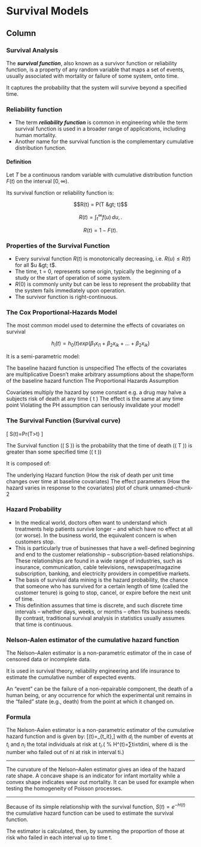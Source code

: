 Survival Models {data-navmenu="Survival Models"}
=====================================

Column {.tabset}
-------------------------------------------------


### Survival Analysis

The ***survival function***, also known as a survivor function or reliability function, is a property of 
any random variable that maps a set of events, usually associated with mortality or failure of 
some system, onto time. 

It captures the probability that the system will survive 
beyond a specified time.

### Reliability function

* The term ***reliability function*** is common in engineering while the term survival function 
is used in a broader range of applications, including human mortality. 
* Another name for the survival function is the complementary cumulative distribution function.

#### Definition

Let $T$ be a continuous random variable with cumulative distribution function $F(t)$ on the interval $[0,\infty)$. 

Its survival function or reliability function is:

$$R(t) = P(T &gt; t)$$

$$R(t) = \int_t^{\infty} f(u)\,du,.$$

$$R(t) =  1-F(t).$$



### Properties of the Survival Function

* Every survival function $R(t)$ is monotonically decreasing, i.e. $R(u) \le R(t)$ for all $u &gt; t$.
* The time, t = 0, represents some origin, typically the beginning of a study or the start of operation of some system. 
* $R(0)$ is commonly unity but can be less to represent the probability that the system fails immediately upon operation.
* The survivor function is right-continuous.




### The Cox Proportional-Hazards Model

The most common model used to determine the effects of covariates on survival

$$ h_i(t)=h_0(t)exp(\beta_{1}x_{i1} + \beta_{2}x_{ik} + ... + \beta_{2}x_{ik} ) $$

It is a semi-parametric model:

The baseline hazard function is unspecified
The effects of the covariates are multiplicative
Doesn't make arbitrary assumptions about the shape/form of the baseline hazard function
The Proportional Hazards Assumption

Covariates multiply the hazard by some constant
e.g. a drug may halve a subjects risk of death at any time \( t \)
The effect is the same at any time point
Violating the PH assumption can seriously invalidate your model!



### The Survival Function (Survival curve)

\[ S(t)=Pr(T>t) \]

The Survival function (\( S \)) is the probability that the time of death (\( T \)) is greater than some specified time (\( t \))

It is composed of:

The underlying Hazard function (How the risk of death per unit time changes over time at baseline covariates)
The effect parameters (How the hazard varies in response to the covariates)
 plot of chunk unnamed-chunk-2



### Hazard Probability 

- In the medical world, doctors often want to understand which treatments help patients survive 
longer – and which have no effect at all (or worse). In the business world, the equivalent 
concern is when customers stop. 
- This is particularly true of businesses that have a well-defined 
beginning and end to the customer relationship – subscription-based relationships. These 
relationships are found in a wide range of industries, such as insurance, communication, cable 
televisions, newspaper/magazine subscription, banking, and electricity providers in competitive 
markets. 
- The basis of survival data mining is the hazard probability, the chance that someone who has 
survived for a certain length of time (called the customer tenure) is going to stop, cancel, or 
expire before the next unit of time. 
- This definition assumes that time is discrete, and such 
discrete time intervals – whether days, weeks, or months – often fits business needs. By 
contrast, traditional survival analysis in statistics usually assumes that time is continuous.



### Nelson-Aalen estimator of the cumulative hazard function

The Nelson–Aalen estimator is a non-parametric estimator of the \textbf{cumulative hazard rate function} in case of censored data or incomplete data.


It is used in survival theory, reliability engineering and life insurance to estimate the cumulative number of expected events. 


An "event" can be the failure of a non-repairable component, the death of a human being, or any occurrence for which the experimental unit remains in the "failed" state (e.g., death) from the point at which it changed on. 

### Formula 

The Nelson-Aalen estimator is a non-parametric estimator of the cumulative hazard function and is given by:
\[\tilde{H}(t)=\sum_{t_i\leq t}\frac{d_i}{n_i},\]
with $d_i$ the number of events at $t_i$ and $n_i$ the total individuals at risk at $t_i$.( % H^(t)=∑ti≤tdini,
where di is the number who failed out of ni at risk in interval ti.)

----------------------------

The curvature of the Nelson–Aalen estimator gives an idea of the hazard rate shape. A concave shape is an indicator for infant mortality while a convex shape indicates wear out mortality.
It can be used for example when testing the homogeneity of Poisson processes.

------------------------

Because of its simple relationship with the survival function, $S(t)=e^{−H(t)}$ the cumulative hazard function can be used to estimate the survival function. 

The estimator is calculated, then, by summing the proportion of those at risk who failed in each interval up to time t.




